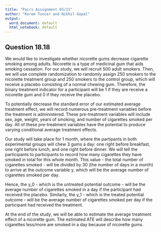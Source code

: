 ```yaml
---
title: "Pairs Assignment 03/21"
author: "Kerem Tuncer and Nikhil Gopal"
output:
  word_document: default
  html_notebook: default
---
```


## Question 18.18

We would like to investigate whether nicorette gums decrease cigarette smoking among adults. Nicorette is a type of medicinal gum that aids smoking cessation. For our study, we will recruit 500 adult smokers. Then, we will use complete randomization to randomly assign 250 smokers to the nicorette treatment group and 250 smokers to the control group, which will receive a placebo consisting of a normal chewing gum. Therefore, the binary treatment indicator for a participant will be 1 if they are receive a nicorette gum and 0 if they receive the placebo.

To potentially decrease the standard error of our estimated average treatment effect, we will record numerous pre-treatment variables before the treatment is administered. These pre-treatment variables will include sex, age, weight, years of smoking, and number of cigarettes smoked per day. All of these pre-treatment variables have the potential to produce varying conditional average treatment effects.

Our study will take place for 1 month, where the partipants in both experimental groups will chew 3 gums a day: one right before breakfast, one right before lunch, and one right before dinner. We will tell the participants to participants to record how many cigarettes they have smoked in total for this whole month. This value - the total number of cigarettes smoked - will be divided by 30 (the number of days in a month) to arrive at the outcome variable y, which will be the average number of cigarettes smoked per day.

Hence, the y_0 - which is the untreated potential outcome - will be the average number of cigarettes smoked in a day if the participant had received the placebo. Similarly, the y_1 - which is the treated potential outcome - will be the average number of cigarettes smoked per day if the participant had received the treatment.

At the end of the study, we will be able to estimate the average treatment effect of a nicorette gum. The estimated ATE will describe how many cigarettes less/more are smoked in a day because of nicorette gums.